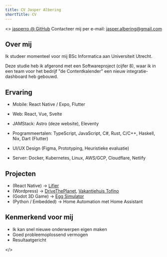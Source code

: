 ```yaml
---
title: CV Jasper Albering
shortTitle: CV
---
```



<>
[jasperro @ GitHub](github.com/jasperro)
Contacteer mij per e-mail: jasper.albering@gmail.com

## Over mij

Ik studeer momenteel voor mij BSc Informatica aan Universiteit Utrecht.

Deze studie heb ik afgerond met een Softwareproject (cijfer 8), waar ik in een team voor het bedrijf "de Contentkalender" een nieuw integratie-dashboard heb gebouwd.

## Ervaring

- Mobile: React Native / Expo, Flutter
- Web: React, Vue, Svelte
- JAMStack: Astro (deze website), Eleventy
- Programmeertalen: TypeScript, JavaScript, C#, Rust, C/C++, Haskell, Nix, Dart (Flutter)

- UI/UX Design (Figma, Prototyping, Heuristieke evaluatie)

- Server: Docker, Kubernetes, Linux, AWS/GCP, Cloudflare, Netlify

## Projecten

- <Icon name="react" class="m-0 inline h-8 w-8" /> (React Native) &#8594;
  <a href="https://github.com/jasperro/lifier">Lifier</a>
- <Icon name="wordpress" class="m-0 inline h-8 w-8" /> (Wordpress) &#8594;
  <a href="https://drivetheplanet.com">DriveThePlanet</a>,
  <a href="https://vakantiehuis-in-drenthe.com">Vakantiehuis Tofino</a>
- <Icon name="godot" class="m-0 inline h-8 w-8" /> (Godot 3D Game) &#8594;
  <a href="https://github.com/jasperro/egg-simulator">Egg Simulator</a>
- <Icon name="language-python" class="m-0 inline h-8 w-8" /> (Python / Embedded)
  &#8594; Home Automation met Home Assistant

## Kenmerkend voor mij

- Ik kan snel nieuwe onderwerpen eigen maken
- Goed probleemoplossend vermogen
- Resultaatgericht

</>
